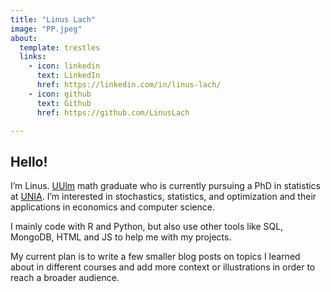 ```yaml
---
title: "Linus Lach"
image: "PP.jpeg"
about:
  template: trestles
  links:
    - icon: linkedin
      text: LinkedIn
      href: https://linkedin.com/in/linus-lach/
    - icon: github
      text: Github
      href: https://github.com/LinusLach

---
```

## Hello!
I’m Linus. [UUlm](https://www.uni-ulm.de/en/mawi/mathematics-and-economics/) math graduate who is currently pursuing a PhD in statistics at [UNIA](https://www.uni-augsburg.de/de/fakultaet/wiwi/prof/stat/okhrin/team/linus-lach/). I'm interested in stochastics, statistics, and optimization and their applications in economics and computer science.

I mainly code with R and Python, but also use other tools like SQL, MongoDB, HTML and JS to help me with my projects.

My current plan is to write a few smaller blog posts on topics I learned about in different courses and add more context or illustrations in order to reach a broader audience.




